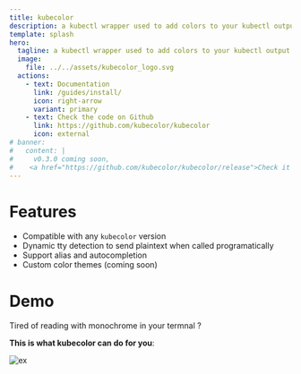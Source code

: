 ```yaml
---
title: kubecolor
description: a kubectl wrapper used to add colors to your kubectl output.
template: splash
hero:
  tagline: a kubectl wrapper used to add colors to your kubectl output.
  image:
    file: ../../assets/kubecolor_logo.svg
  actions:
    - text: Documentation
      link: /guides/install/
      icon: right-arrow
      variant: primary
    - text: Check the code on Github
      link: https://github.com/kubecolor/kubecolor
      icon: external
# banner:
#   content: |
#     v0.3.0 coming soon, 
#    <a href="https://github.com/kubecolor/kubecolor/release">Check it out</a>
---
```


# Features
- Compatible with any `kubecolor` version
- Dynamic tty detection to send plaintext when called programatically
- Support alias and autocompletion
- Custom color themes (coming soon)

# Demo
Tired of reading with monochrome in your termnal ? 

**This is what kubecolor can do for you**:

![ex](/assets/kubectl-combined.png)
